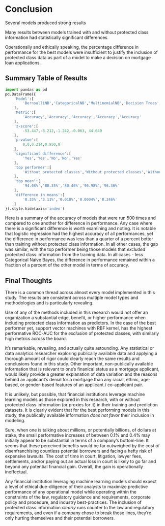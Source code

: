 # Conclusion {#sec-conclusions}

Several models produced strong results

Many results between models trained with and without protected class information had statistically significant differences.

Operationally and ethically speaking, the percentage difference in performance for the best models were insufficient to justify the inclusion of protected class data as part of a model to make a decision on mortgage loan applications.


## Summary Table of Results

```python
import pandas as pd
pd.DataFrame({
    'Model':[
        'BernoulliNB','CategoricalNB','MultinomialNB','Decision Trees','Logistic Regression'
    ],
    'Metric':[
        'Accuracy','Accuracy','Accuracy','Accuracy','Accuracy'
    ],
    'z-score':[
        -53.447,-8.212,-1.242,-0.063, 44.649
    ],
    'p-value':[
        0,0,0.214,0.950,0
    ],
    'significant difference':[
        'Yes','Yes','No','No','Yes'
    ],
    'top performer':[
        'Without protected classes','Without protected classes','Without protected classes','Without protected classes','With protected classes'
    ],
    'top mean':[
        '94.08%','88.35%','80.46%','90.98%','96.36%'
    ],
    'difference in means':[
        '0.35%','3.11%','0.018%','0.0004%','0.246%'
    ]
}).style.hide(axis='index')

```

Here is a summary of the accuracy of models that were run 500 times and compared to one another for difference in performance.  Any case where there is a significant difference is worth examining and noting.  It is notable that logistic regression had the highest accuracy of all performances, yet the difference in performance was less than a quarter of a percent better than training without protected class information.  In all other cases, the gap was similar, with the top performer being those models that *excluded* protected class information from the training data.  In all cases - less Categorical Naive Bayes, the difference in performance remained within a fraction of a percent of the other model in terms of accuracy.

## Final Thoughts 

There is a common thread across almost every model implemented in this study.  The results are consistent across multiple model types and methodologies and is particularly revealing.  

Use of any of the methods included in this research would not offer an organization a substantial edge, benefit, or higher performance when including protected class information as predictors.  In the case of the best performer yet, support vector machines with RBF kernel, has the highest performative ROC-AUC for the *exclusion* of protected classes, with similarly high metrics across the board.

It's remarkable, revealing, and actually quite astounding.  Any statistical or data analytics researcher exploring publically available data and applying a thorough amount of rigor could clearly reach the same results and conclusions found in this study.  Other important, non-publically available information that is relevant to one's finanical status as a mortgage applicant, would likely provide a greater explanation of data variation and the reasons behind an applicant's denial for a mortgage than any racial, ethnic, age-based, or gender-based features of an applicant / co-applicant pair.

It is unlikely, but possible, that financial institutions leverage machine learning models as those explored in this research, with or without protected class information (or proxies for it) in their training and prediction datasets.  It is clearly evident that for the best performing models in this study, the publically available information *does not favor* their inclusion in modeling.

Sure, when one is talking about millions, or potentially billions, of dollars at stake, the small performative increases of between 0.1% and 0.4% may initially appear to be substantial in terms of a company's bottom-line.  It seems that these perceived benefits would be far outweighed by the cost of disenfranchising countless potential borrowers and facing a hefty risk of expensive lawsuits.  The cost of time in court, litigation, lawyer fees, settlements, and/or paying out an actual loss in court is likely to go far and beyond any potential financial gain.  Overall, the gain is operationally ineffectual.

Any financial institution leveraging machine learning models should expect a level of ethical due-diligence of their analysts to maximize predictive performance of any operational model while operating within the constraints of the law, regulatory guidance and requirements, corporate policy and procedure, and industry best-practices.  The inclusion of protected class information *clearly* runs counter to the law and regulatory requirements, and even if a company chose to break those lines, they're only hurting themselves and their potential borrowers.